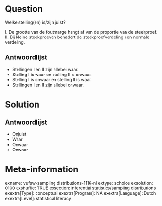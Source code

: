 Question
========
Welke stelling(en) is/zijn juist?  
  
I. De grootte van de foutmarge hangt af van de proportie van de steekproef.  
II. Bij kleine steekproeven benadert de steekproefverdeling een normale verdeling.

Antwoordlijst
----------
* Stellingen I en II zijn allebei waar.
* Stelling I is waar en stelling II is onwaar.
* Stelling I is onwaar en stelling II is waar.
* Stellingen I en II zijn allebei onwaar.  

Solution
========

Antwoordlijst
----------
* Onjuist
* Waar
* Onwaar
* Onwaar

Meta-information
================
exname: vufsw-sampling distributions-1116-nl
extype: schoice
exsolution: 0100
exshuffle: TRUE
exsection: inferential statistics/sampling distributions
exextra[Type]: conceptual
exextra[Program]: NA
exextra[Language]: Dutch
exextra[Level]: statistical literacy

